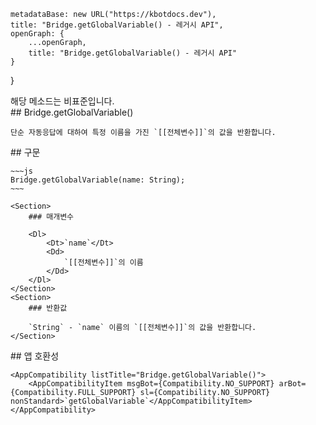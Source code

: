 
    metadataBase: new URL("https://kbotdocs.dev"),
    title: "Bridge.getGlobalVariable() - 레거시 API",
    openGraph: {
        ...openGraph,
        title: "Bridge.getGlobalVariable() - 레거시 API"
    }
}

<Section>
    <Noti type={"nonStandard"}>
        해당 메소드는 비표준입니다.
    </Noti>
</Section>
<Section>
    ## Bridge.getGlobalVariable()

    단순 자동응답에 대하여 특정 이름을 가진 `[[전체변수]]`의 값을 반환합니다.
</Section>
<Section>
    ## 구문

    ~~~js
    Bridge.getGlobalVariable(name: String);
    ~~~

    <Section>
        ### 매개변수

        <Dl>
            <Dt>`name`</Dt>
            <Dd>
                `[[전체변수]]`의 이름
            </Dd>
        </Dl>
    </Section>
    <Section>
        ### 반환값

        `String` - `name` 이름의 `[[전체변수]]`의 값을 반환합니다.
    </Section>
</Section>
<Section>
    ## 앱 호환성

    <AppCompatibility listTitle="Bridge.getGlobalVariable()">
        <AppCompatibilityItem msgBot={Compatibility.NO_SUPPORT} arBot={Compatibility.FULL_SUPPORT} sl={Compatibility.NO_SUPPORT} nonStandard>`getGlobalVariable`</AppCompatibilityItem>
    </AppCompatibility>
</Section>